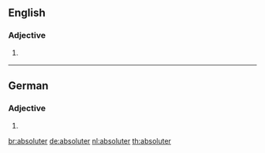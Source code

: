 ==English==

===Adjective===
{{head|en|adjective comparative form}}

# {{lb|en|rare}} {{en-comparative of|absolute}}

----

==German==

===Adjective===
{{head|de|adjective form}}

# {{de-inflected form of|absolut}}

[[br:absoluter]]
[[de:absoluter]]
[[nl:absoluter]]
[[th:absoluter]]